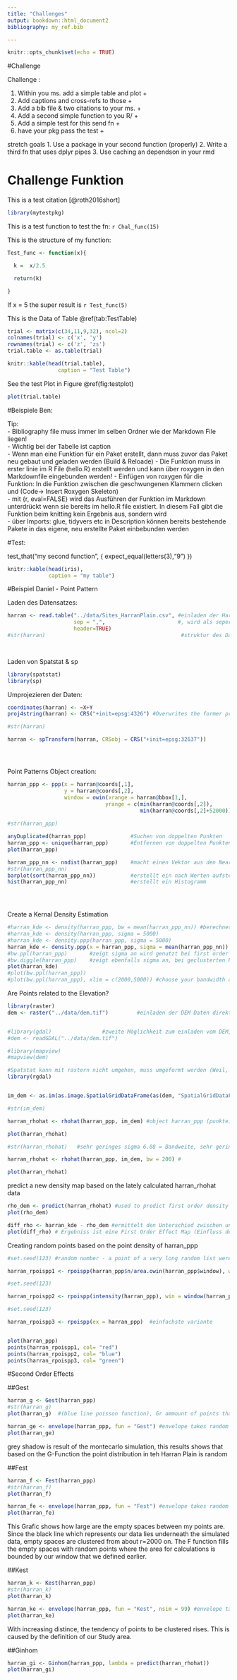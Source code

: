 ```yaml
---
title: "Challenges"
output: bookdown::html_document2
bibliography: my_ref.bib

---
```


```r
knitr::opts_chunk$set(echo = TRUE)
```

#Challenge 

Challenge :

1. Within you ms. add a simple table and plot        +
2. Add captions and cross-refs to those              +
3. Add a bib file & two citations to your ms.        +
4. Add a second simple function to you R/            +
5. Add a simple test for this send fn                +
6. have your pkg pass the test                       +


stretch goals
1. Use a package in your second function (properly)
2. Write a third fn that uses dplyr pipes
3. Use caching an dependson in your rmd





# Challenge Funktion

This is a test citation [@roth2016short]

```r
library(mytestpkg)

```


This is a test function to test the fn:  `r Chal_func(15)`


This is the structure of my function:
```r
Test_func <- function(x){

  k =  x/2.5

  return(k)

}

```

If x = 5 the super result is `r Test_func(5)`




This is the Data of Table \@ref(tab:TestTable)

```r


trial <- matrix(c(34,11,9,32), ncol=2)
colnames(trial) <- c('x', 'y')
rownames(trial) <- c('z', 'zs')
trial.table <- as.table(trial)
```

```r
knitr::kable(head(trial.table),
                caption = "Test Table")
```


See the test Plot in Figure \@ref(fig:testplot)


```r
plot(trial.table)
```







#Beispiele Ben:

Tip:      
- Bibliography file muss immer im selben Ordner wie der Markdown File liegen!     
- Wichtig bei der Tabelle ist caption          
- Wenn man eine Funktion für ein Paket erstellt, dann muss zuvor das Paket neu gebaut und geladen werden (Build & Reloade)
- Die Funktion muss in erster linie im R File (hello.R) erstellt werden und kann über roxygen in den Markdownfile eingebunden werden!
- Einfügen von roxygen für die Funktion: In die Funktion zwischen die geschwungenen Klammern clicken und (Code-> Insert Roxygen Skeleton)      
- mit {r, eval=FALSE} wird das Ausführen der Funktion im Markdown unterdrückt wenn sie bereits im hello.R file existiert. In diesem Fall gibt die Funktion beim knitting kein Ergebnis aus, sondern wird      
- über Imports: glue, tidyvers etc in Description können bereits bestehende Pakete in das eigene, neu erstellte Paket einbebunden werden



#Test:

test_that("my second function", {
  expect_equal(letters(3),"9")
})

     
         
             
                 


```r
knitr::kable(head(iris),
             caption = "my table")

```


     
          
          


#Beispiel Daniel - Point Pattern      
         
                 
                 
                 
Laden des Datensatzes:

```r
harran <- read.table("../data/Sites_HarranPlain.csv", #einladen der Harran Ebenen Daten
                     sep = ",",                       #, wird als seperator definiert
                     header=TRUE)
#str(harran)                                           #struktur des Datensatzes

                               


```


Laden von Spatstat & sp


```r
library(spatstat) 
library(sp)
```


Umprojezieren der Daten:

```r
coordinates(harran) <- ~X+Y
proj4string(harran) <- CRS("+init=epsg:4326") #Overwrites the former projection!!!!!!!

#str(harran)

harran <- spTransform(harran, CRSobj = CRS("+init=epsg:32637"))





```


Point Patterns Object creation:

```r
harran_ppp <- ppp(x = harran@coords[,1],
                  y = harran@coords[,2],
                  window = owin(xrange = harran@bbox[1,],
                               yrange = c(min(harran@coords[,2]),
                                          min(harran@coords[,2]+52000)))) # Das Einbinden von check = FALSE  würde alle Punkte außerhalb des fensters und doppelte Punkte unwiederbringlich löschen 
                  
#str(harran_ppp)

anyDuplicated(harran_ppp)              #Suchen von doppelten Punkten
harran_ppp <- unique(harran_ppp)       #Entfernen von doppelten Punkten
plot(harran_ppp)

harran_ppp_nn <- nndist(harran_ppp)    #macht einen Vektor aus den Nearest Neigbour Werten der Datei harran_ppp
#str(harran_ppp_nn)
barplot(sort(harran_ppp_nn))           #erstellt ein nach Werten aufsteigenden Barplot
hist(harran_ppp_nn)                    #erstellt ein Histogramm


                  
```


Create a Kernal Density Estimation

```r


#harran_kde <- density(harran_ppp, bw = mean(harran_ppp_nn)) #berechnet die Kernel Density Estimation mit 
#harran_kde <- density(harran_ppp, sigma = 5000)
#harran_kde <- density.ppp(harran_ppp, sigma = 5000)
harran_kde <- density.ppp(x = harran_ppp, sigma = mean(harran_ppp_nn))  #richtige methode, ussing the empirical sigma
#bw.ppl(harran_ppp)       #zeigt sigma an wird genutzt bei first order effects
#bw.diggle(harran_ppp)    #zeigt ebenfalls sigma an, bei geclusterten Point Patterns zu verwenden
plot(harran_kde)
#plot(bw.ppl(harran_ppp))
#plot(bw.ppl(harran_ppp), xlim = c(2000,5000)) #choose your bandwidth according to your Question

```

Are Points related to the Elevation?

```r

library(raster)
dem <- raster("../data/dem.tif")         #einladen der DEM Daten direkt als Raster


#library(gdal)                #zweite Möglichkeit zum einladen vom DEM, macht allerdings ein SpacialGridDataFrame draus, kein Raster!
#dem <- readGDAL("../data/dem.tif")

#library(mapview)
#mapview(dem)

#Spatstat kann mit rastern nicht umgehen, muss umgeformt werden (Weil, Spatstat package is older than the raster)
library(rgdal)


im_dem <- as.im(as.image.SpatialGridDataFrame(as(dem, "SpatialGridDataFrame"))) #umformen von Raster zu SpatialGridDataFrame

#str(im_dem)

harran_rhohat <- rhohat(harran_ppp, im_dem) #object harran_ppp (punkte), covariate im_dem (dem/hoeheninformation)- zeigt rellation zwischen Höhe und Punktdichte

plot(harran_rhohat)

#str(harran_rhohat)   #sehr geringes sigma 6.88 = Bandweite, sehr gering und nicht uunbedingt nützlich, daher eventuell sigma selbst bestimmen

harran_rhohat <- rhohat(harran_ppp, im_dem, bw = 200) #

plot(harran_rhohat)

```


predict a new density map based on the lately calculated harran_rhohat data



```r

rho_dem <- predict(harran_rhohat) #used to predict first order density
plot(rho_dem)

diff_rho <- harran_kde - rho_dem #ermittelt den Unterschied zwischen unserer berechneten Kernel Density Estimation (harran_kde) und den vorhergesagten Werten aus harran_rhohat
plot(diff_rho) # Ergebniss ist eine First Order Effect Map (Einfluss der Faktoren allerdings berücksichtigen!)

```

Creating random points based on the point density of harran_ppp


```r
#set.seed(123) #random number - a point of a very long random list were it starts, in diesem Falle werden die Punkte aus harran_rpoispp1-3 jeweils überschrieben beim Plotten -> in der letzten Abbildung wären dann nur noch die Ausgangspunkte von harran_ppp und harran_rpoispp3 dargestellt, da die ergebnisse der unterschiedlichen methoden übereinstimmen. Ohne set.seed werden alle Punkte randomized gesetzt, somit sind dann schwarz, blau, rot und grün zu sehen

harran_rpoispp1 <- rpoispp(harran_ppp$n/area.owin(harran_ppp$window), win = harran_ppp$window)  #poisson distribution testing (randomn poisson process) - Lambda gleich pointdensity wie harran_ppp

#set.seed(123)

harran_rpoispp2 <- rpoispp(intensity(harran_ppp), win = window(harran_ppp)) #einfachere Variante

#set.seed(123)

harran_rpoispp3 <- rpoispp(ex = harran_ppp)  #einfachste variante


plot(harran_ppp)
points(harran_rpoispp1, col= "red")
points(harran_rpoispp2, col= "blue")
points(harran_rpoispp3, col= "green")


```


#Second Order Effects

##Gest

```r

harran_g <- Gest(harran_ppp)          
#str(harran_g)
plot(harran_g)  #(blue line poisson function), Gr ammount of points that have a have a certain nearest neighbour distance, empirische 
```





```r
harran_ge <- envelope(harran_ppp, fun = "Gest") #envelope takes random points 99 times and calculates the g function for this 99 points
plot(harran_ge)

```


grey shadow is result of the montecarlo simulation, this results shows that based on the G-Function the point distribution in teh Harran Plain is random



##Fest



```r

harran_f <- Fest(harran_ppp)          
#str(harran_f)
plot(harran_f) 

```



```r
harran_fe <- envelope(harran_ppp, fun = "Fest") #envelope takes random points 99 times and calculates the g function for this 99 points
plot(harran_fe)
```

This Grafic shows how large are the empty spaces between my points are. Since the black line which represents our data lies underneath the simulated data, empty spaces are clustered from about r=2000 on.
The F function fills the empty spaces with random points where the area for calculations is bounded by our window that we defined earlier.


##Kest



```r
harran_k <- Kest(harran_ppp)          
#str(harran_k)
plot(harran_k) 
```



```r
harran_ke <- envelope(harran_ppp, fun = "Kest", nsim = 99) #envelope takes random points 99 times and calculates the g function for this 99 points
plot(harran_ke)
```


With increasing distince, the tendency of points to be clustered rises. This is caused by the definition of our Study area. 



##Ginhom


```r

harran_gi <- Ginhom(harran_ppp, lambda = predict(harran_rhohat))
plot(harran_gi)


```



